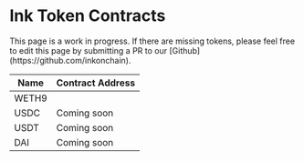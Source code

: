
# Ink Token Contracts

<Callout type="info" emoji="ℹ️">
  This page is a work in progress. If there are missing tokens, please feel free to edit this page by submitting a PR to our [Github](https://github.com/inkonchain).
</Callout>


| Name        | Contract Address                                                                                                                                  |
| ----------- | ------------------------------------------------------------------------------------------------------------------------------------------------- |
| WETH9       | <CopyableCode code="0x4200000000000000000000000000000000000006" href="https://etherscan.io/address/0x4200000000000000000000000000000000000006" /> |
| USDC        | Coming soon                                                                                                                                       |
| USDT        | Coming soon                                                                                                                                       |
| DAI         | Coming soon         
